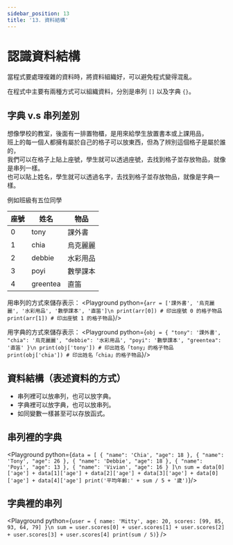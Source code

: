 ```yaml
---
sidebar_position: 13
title: '13. 資料結構'
---
```


# 認識資料結構
當程式要處理複雜的資料時，將資料組織好，可以避免程式變得混亂。

在程式中主要有兩種方式可以組織資料，分別是串列 `[]` 以及字典 `{}`。

## 字典 v.s 串列差別
想像學校的教室，後面有一排置物櫃，是用來給學生放置書本或上課用品，<br/>
班上的每一個人都擁有屬於自己的格子可以放東西，但為了辨別這個格子是屬於誰的，<br/>
我們可以在格子上貼上座號，學生就可以透過座號，去找到格子並存放物品，就像是串列一樣。<br/>
也可以貼上姓名，學生就可以透過名字，去找到格子並存放物品，就像是字典一樣。

例如班級有五位同學

|座號|姓名|物品|
|-|-|-|
|0|tony|課外書|
|1|chia|烏克麗麗|
|2|debbie|水彩用品|
|3|poyi|數學課本|
|4|greentea|直笛|

用串列的方式來儲存表示：
<Playground python={`
arr = ['課外書', '烏克麗麗', '水彩用品', '數學課本', '直笛']\n
print(arr[0]) # 印出座號 0 的格子物品
print(arr[1]) # 印出座號 1 的格子物品
`}/>

用字典的方式來儲存表示：
<Playground python={`
obj = {
    "tony": '課外書',
    "chia": '烏克麗麗',
    "debbie": '水彩用品',
    "poyi": '數學課本',
    "greentea": '直笛'
}\n
print(obj['tony']) # 印出姓名「tony」的格子物品
print(obj['chia']) # 印出姓名「chia」的格子物品
`}/>


## 資料結構（表述資料的方式）
* 串列裡可以放串列，也可以放字典。
* 字典裡可以放字典，也可以放串列。
* 如同變數一樣甚至可以存放函式。

## 串列裡的字典
<Playground python={`
data = [
    { "name": 'Chia', "age": 18 },
    { "name": 'Tony', "age": 26 },
    { "name": 'Debbie', "age": 18 },
    { "name": 'Poyi', "age": 13 },
    { "name": 'Vivian', "age": 16 }
]\n
sum = data[0]['age'] + data[1]['age'] + data[2]['age'] + data[3]['age'] + data[0]['age'] + data[4]['age']
print('平均年齡:' + sum / 5 + '歲')
`}/>


## 字典裡的串列
<Playground python={`
user = {
    name: 'Mitty',
    age: 20,
    scores: [99, 85, 93, 64, 79]
}\n
sum = user.scores[0] + user.scores[1] + user.scores[2] + user.scores[3] + user.scores[4]
print(sum / 5)
`} />
